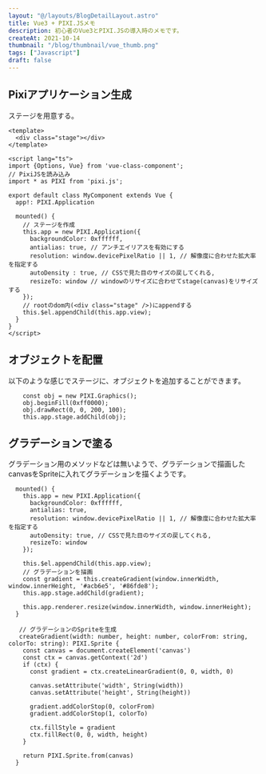 ```yaml
---
layout: "@/layouts/BlogDetailLayout.astro"
title: Vue3 + PIXI.JSメモ
description: 初心者のVue3とPIXI.JSの導入時のメモです。
createAt: 2021-10-14
thumbnail: "/blog/thumbnail/vue_thumb.png"
tags: ["Javascript"]
draft: false
---
```



## Pixiアプリケーション生成

ステージを用意する。

```
<template>
  <div class="stage"></div>
</template>

<script lang="ts">
import {Options, Vue} from 'vue-class-component';
// PixiJSを読み込み
import * as PIXI from 'pixi.js';

export default class MyComponent extends Vue {
  app!: PIXI.Application

  mounted() {
    // ステージを作成
    this.app = new PIXI.Application({
      backgroundColor: 0xffffff,
      antialias: true, // アンチエイリアスを有効にする
      resolution: window.devicePixelRatio || 1, // 解像度に合わせた拡大率を指定する
      autoDensity : true, // CSSで見た目のサイズの戻してくれる,
      resizeTo: window // windowのリサイズに合わせてstage(canvas)をリサイズする
    });
    // rootのdom内(<div class="stage" />)にappendする
    this.$el.appendChild(this.app.view);
  }
}
</script>
```

## オブジェクトを配置

以下のような感じでステージに、オブジェクトを追加することができます。

```
    const obj = new PIXI.Graphics();
    obj.beginFill(0xff0000);
    obj.drawRect(0, 0, 200, 100);
    this.app.stage.addChild(obj);
```

<CommonImg
  src="blog/images/20211014/20211014_01.png"
  alt="ステージにオブジェクトを追加"
  client:only="react"
/>

## グラデーションで塗る

グラデーション用のメソッドなどは無いようで、グラデーションで描画したcanvasをSpriteに入れてグラデーションを描くようです。

```
  mounted() {
    this.app = new PIXI.Application({
      backgroundColor: 0xffffff,
      antialias: true,
      resolution: window.devicePixelRatio || 1, // 解像度に合わせた拡大率を指定する
      autoDensity: true, // CSSで見た目のサイズの戻してくれる,
      resizeTo: window
    });

    this.$el.appendChild(this.app.view);
    // グラデーションを描画
    const gradient = this.createGradient(window.innerWidth, window.innerHeight, '#acb6e5', '#86fde8');
    this.app.stage.addChild(gradient);

    this.app.renderer.resize(window.innerWidth, window.innerHeight);
  }

   // グラデーションのSpriteを生成
   createGradient(width: number, height: number, colorFrom: string, colorTo: string): PIXI.Sprite {
    const canvas = document.createElement('canvas')
    const ctx = canvas.getContext('2d')
    if (ctx) {
      const gradient = ctx.createLinearGradient(0, 0, width, 0)

      canvas.setAttribute('width', String(width))
      canvas.setAttribute('height', String(height))

      gradient.addColorStop(0, colorFrom)
      gradient.addColorStop(1, colorTo)

      ctx.fillStyle = gradient
      ctx.fillRect(0, 0, width, height)
    }

    return PIXI.Sprite.from(canvas)
  }
```

<CommonImg
  src="blog/images/20211014/20211014_02.png"
  alt="グラデーションを描画"
  client:only="react"
/>

